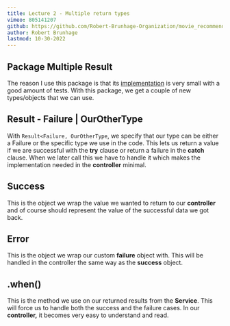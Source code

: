 ```yaml
---
title: Lecture 2 - Multiple return types
vimeo: 805141207
github: https://github.com/Robert-Brunhage-Organization/movie_recommendation_app_course/commits/main
author: Robert Brunhage
lastmod: 10-30-2022
---
```


## Package Multiple Result

The reason I use this package is that its [implementation](https://github.com/higorlapa/result) is very small with a good amount of tests. With this package, we get a couple of new types/objects that we can use.

  

## Result - Failure | OurOtherType

With `Result<Failure, OurOtherType`, we specify that our type can be either a Failure or the specific type we use in the code. This lets us return a value if we are successful with the **try** clause or return a failure in the **catch** clause. When we later call this we have to handle it which makes the implementation needed in the **controller** minimal.

  

## Success

This is the object we wrap the value we wanted to return to our **controller** and of course should represent the value of the successful data we got back.

  

## Error

This is the object we wrap our custom **failure** object with. This will be handled in the controller the same way as the **success** object.

  

## .when()

This is the method we use on our returned results from the **Service**. This will force us to handle both the success and the failure cases. In our **controller,** it becomes very easy to understand and read.
